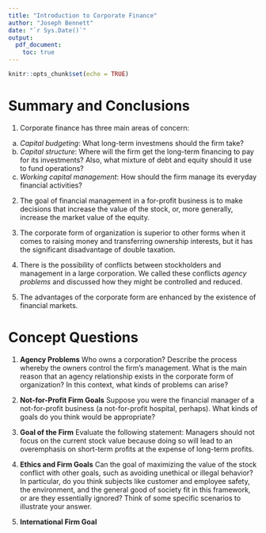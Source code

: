 ```yaml
---
title: "Introduction to Corporate Finance"
author: "Joseph Bennett"
date: "`r Sys.Date()`"
output:
  pdf_document:
    toc: true
---
```


```r
knitr::opts_chunk$set(echo = TRUE)
```

# Summary and Conclusions

1. Corporate finance has three main areas of concern:

  a. _Capital budgeting_: What long-term investmens should the firm take?
  b. _Capital structure_: Where will the firm get the long-term financing to
pay for its investments? Also, what mixture of debt and equity should it use to
fund operations?
  c. _Working capital management_: How should the firm manage its everyday
financial activities?

2. The goal of financial management in a for-profit business is to make
decisions that increase the value of the stock, or, more generally, increase the
market value of the equity.

3.  The corporate form of organization is superior to other forms when it comes
to raising money and transferring ownership interests, but it has the
significant disadvantage of double taxation.

4. There is the possibility of conflicts between stockholders and management in
a large corporation. We called these conflicts _agency problems_ and discussed
how they might be controlled and reduced.

5. The advantages of the corporate form are enhanced by the existence of
financial markets.


# Concept Questions

1. __Agency Problems__ Who owns a corporation? Describe the process whereby the owners control the firm's management. What is the main reason that an agency relationship exists in the corporate form of organization? In this context, what kinds of problems can arise?

2. __Not-for-Profit Firm Goals__ Suppose you were the financial manager of a not-for-profit business (a not-for-profit hospital, perhaps). What kinds of goals do you think would be appropriate?

3. __Goal of the Firm__ Evaluate the following statement: Managers should not focus on the current stock value because doing so will lead to an overemphasis on short-term profits at the expense of long-term profits.

4. __Ethics and Firm Goals__ Can the goal of maximizing the value of the stock conflict with other goals, such as avoiding unethical or illegal behavior? In particular, do you think subjects like customer and employee safety, the environment, and the general good of society fit in this framework, or are they essentially ignored? Think of some specific scenarios to illustrate your answer.

5. __International Firm Goal__
